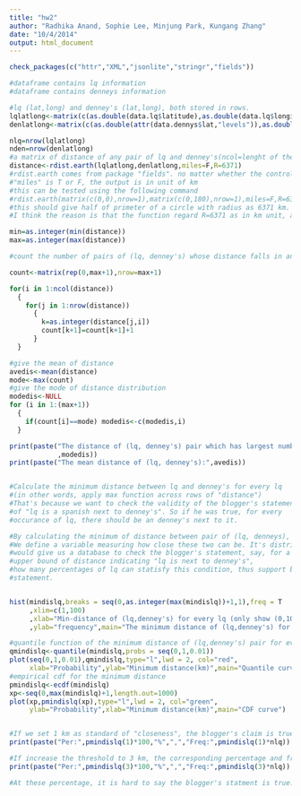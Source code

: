 ```yaml
---
title: "hw2"
author: "Radhika Anand, Sophie Lee, Minjung Park, Kungang Zhang"
date: "10/4/2014"
output: html_document
---
```



```r
check_packages(c("httr","XML","jsonlite","stringr","fields"))

#dataframe contains lq information
#dataframe contains denneys information

#lq (lat,long) and denney's (lat,long), both stored in rows.
lqlatlong<-matrix(c(as.double(data.lq$latitude),as.double(data.lq$longitude)),ncol=2)
denlatlong<-matrix(c(as.double(attr(data.dennys$lat,"levels")),as.double(attr(data.dennys$long,"levels"))),ncol=2)

nlq=nrow(lqlatlong)
nden=nrow(denlatlong)
#a matrix of distance of any pair of lq and denney's(ncol=lenght of the second input data)
distance<-rdist.earth(lqlatlong,denlatlong,miles=F,R=6371)
#rdist.earth comes from package "fields". no matter whether the control argument
#"miles" is T or F, the output is in unit of km
#this can be tested using the following command
#rdist.earth(matrix(c(0,0),nrow=1),matrix(c(0,180),nrow=1),miles=F,R=6371)
#this should give half of primeter of a circle with radius as 6371 km.
#I think the reason is that the function regard R=6371 as in km unit, also.

min=as.integer(min(distance))
max=as.integer(max(distance))

#count the number of pairs of (lq, denney's) whose distance falls in an interval of mile

count<-matrix(rep(0,max+1),nrow=max+1)

for(i in 1:ncol(distance))
  {
    for(j in 1:nrow(distance))
      {
        k=as.integer(distance[j,i])
        count[k+1]=count[k+1]+1
      }
  }

#give the mean of distance
avedis<-mean(distance)
mode<-max(count)
#give the mode of distance distribution
modedis<-NULL
for (i in 1:(max+1))
  {
    if(count[i]==mode) modedis<-c(modedis,i)
  }

print(paste("The distance of (lq, denney's) pair which has largest number (precise to integer of kilograms):"
            ,modedis))
print(paste("The mean distance of (lq, denney's):",avedis))


#Calculate the minimum distance between lq and denney's for every lq 
#(in other words, apply max function across rows of "distance")
#That's because we want to check the validity of the blogger's statement
#of "lq is a spanish next to denney's". So if he was true, for every
#occurance of lq, there should be an denney's next to it.

#By calculating the minimum of distance between pair of (lq, denneys), 
#We define a variable measuring how close these two can be. It's distribution
#would give us a database to check the blogger's statement, say, for a given
#upper bound of distance indicating "lq is next to denney's", 
#how many percentages of lq can statisfy this condition, thus support blogger's
#statement. 


hist(mindislq,breaks = seq(0,as.integer(max(mindislq))+1,1),freq = T
     ,xlim=c(1,100)
     ,xlab="Min-distance of (lq,denney's) for every lq (only show (0,100))(km)"
     ,ylab="frequency",main="The minimum distance of (lq,denney's) for every lq")

#quantile function of the minimum distance of (lq,denney's) pair for every lq
qmindislq<-quantile(mindislq,probs = seq(0,1,0.01))
plot(seq(0,1,0.01),qmindislq,type="l",lwd = 2, col="red",
     xlab="Probability",ylab="Minimum distance(km)",main="Quantile curve")
#empirical cdf for the minimum distance
pmindislq<-ecdf(mindislq)
xp<-seq(0,max(mindislq)+1,length.out=1000)
plot(xp,pmindislq(xp),type="l",lwd = 2, col="green",
     ylab="Probability",xlab="Minimum distance(km)",main="CDF curve")


#If we set 1 km as standard of "closeness", the blogger's claim is true at below percentage and frequency:
print(paste("Per:",pmindislq(1)*100,"%",",","Freq:",pmindislq(1)*nlq))

#If increase the threshold to 3 km, the corresponding percentage and frequency:
print(paste("Per:",pmindislq(3)*100,"%",",","Freq:",pmindislq(3)*nlq))

#At these percentage, it is hard to say the blogger's statment is true.


```

